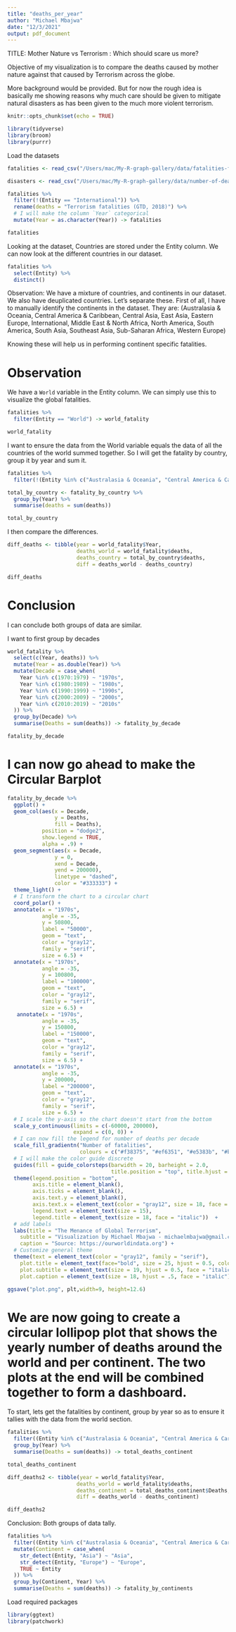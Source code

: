 ```yaml
---
title: "deaths_per_year"
author: "Michael Mbajwa"
date: "12/3/2021"
output: pdf_document
---
```


TITLE: Mother Nature vs Terrorism : Which should scare us more?

Objective of my visualization is to compare the deaths caused by mother nature against that caused by Terrorism across the globe.

More background would be provided. But for now the rough idea is basically me showing reasons why much care should be given to mitigate natural disasters as has been given to the much more violent terrorism.

```r
knitr::opts_chunk$set(echo = TRUE)
```

```r
library(tidyverse)
library(broom)
library(purrr)
```

Load the datasets
```r
fatalities <- read_csv("/Users/mac/My-R-graph-gallery/data/fatalities-from-terrorism.csv")

disasters <- read_csv("/Users/mac/My-R-graph-gallery/data/number-of-deaths-from-natural-disasters.csv")
```

```r
fatalities %>%
  filter(!(Entity == "International")) %>%
  rename(deaths = "Terrorism fatalities (GTD, 2018)") %>%
  # I will make the column `Year` categorical
  mutate(Year = as.character(Year)) -> fatalities

fatalities
```

Looking at the dataset, Countries are stored under the Entity column. 
We can now look at the different countries in our dataset.

```r
fatalities %>%
  select(Entity) %>%
  distinct()
```
Observation: We have a mixture of countries, and continents in our dataset. We also have deuplicated countries. Let's separate these. First of all, I have to manually identify the continents in the dataset. They are:
(Australasia & Oceania, Central America & Caribbean, Central Asia, East Asia, Eastern Europe, International, Middle East & North Africa, North America, South America, South Asia, Southeast Asia, Sub-Saharan Africa, Western Europe)

Knowing these will help us in performing continent specific fatalities.

# Observation
We have a `World` variable in the Entity column. We can simply use this to visualize the global fatalities.
```r
fatalities %>%
  filter(Entity == "World") -> world_fatality

world_fatality
```
I want to ensure the data from the World variable equals the data of all the countries of the world summed together. So I will get the fatality by country, group it by year and sum it.
```r
fatalities %>%
  filter(!(Entity %in% c("Australasia & Oceania", "Central America & Caribbean", "Central Asia", "East Asia", "Eastern Europe", "Middle East & North Africa", "North America", "South America", "South Asia", "Southeast Asia", "Sub-Saharan Africa", "Western Europe", "Western Sahara", "World"))) -> fatality_by_country

total_by_country <- fatality_by_country %>%
  group_by(Year) %>%
  summarise(deaths = sum(deaths))

total_by_country
```
I then compare the differences.
```r
diff_deaths <- tibble(year = world_fatality$Year,
                      deaths_world = world_fatality$deaths,
                      deaths_country = total_by_country$deaths,
                      diff = deaths_world - deaths_country)

diff_deaths
```
# Conclusion
I can conclude both groups of data are similar.


I want to first group by decades
```r
world_fatality %>%
  select(c(Year, deaths)) %>%
  mutate(Year = as.double(Year)) %>%
  mutate(Decade = case_when(
    Year %in% c(1970:1979) ~ "1970s",
    Year %in% c(1980:1989) ~ "1980s",
    Year %in% c(1990:1999) ~ "1990s",
    Year %in% c(2000:2009) ~ "2000s",
    Year %in% c(2010:2019) ~ "2010s"
  )) %>%
  group_by(Decade) %>%
  summarise(Deaths = sum(deaths)) -> fatality_by_decade

fatality_by_decade
```

# I can now go ahead to make the Circular Barplot
```r
fatality_by_decade %>%
  ggplot() +
  geom_col(aes(x = Decade,
               y = Deaths,
               fill = Deaths),
           position = "dodge2",
           show.legend = TRUE,
           alpha = .9) +
  geom_segment(aes(x = Decade,
               y = 0,
               xend = Decade,
               yend = 200000),
               linetype = "dashed",
               color = "#333333") +
  theme_light() +
  # I transform the chart to a circular chart
  coord_polar() +
  annotate(x = "1970s",
           angle = -35,
           y = 50800,
           label = "50000",
           geom = "text",
           color = "gray12",
           family = "serif",
           size = 6.5) +
  annotate(x = "1970s",
           angle = -35,
           y = 100800,
           label = "100000",
           geom = "text",
           color = "gray12",
           family = "serif",
           size = 6.5) +
   annotate(x = "1970s",
           angle = -35,
           y = 150800,
           label = "150000",
           geom = "text",
           color = "gray12",
           family = "serif",
           size = 6.5) +
  annotate(x = "1970s",
           angle = -35,
           y = 200000,
           label = "200000",
           geom = "text",
           color = "gray12",
           family = "serif",
           size = 6.5) +
  # I scale the y-axis so the chart doesn't start from the bottom
  scale_y_continuous(limits = c(-60000, 200000), 
                     expand = c(0, 0)) +
  # I can now fill the legend for number of deaths per decade
  scale_fill_gradientn("Number of fatalities",
                       colours = c("#f38375", "#ef6351", "#e5383b", "#ba0c0c")) +
  # I will make the color guide discrete
  guides(fill = guide_colorsteps(barwidth = 20, barheight = 2.0, 
                                 title.position = "top", title.hjust = .5)) +
  theme(legend.position = "bottom",
        axis.title = element_blank(),
        axis.ticks = element_blank(),
        axis.text.y = element_blank(),
        axis.text.x = element_text(color = "gray12", size = 18, face = "bold"),
        legend.text = element_text(size = 15),
        legend.title = element_text(size = 18, face = "italic"))  +
  # add labels
  labs(title = "The Menance of Global Terrorism",
    subtitle = "Visualization by Michael Mbajwa - michaelmbajwa@gmail.com\n\nThis visualization aims to show the global death toll\nfrom terrorism over the past four decades (1970-2017).\n",
    caption = "Source: https://ourworldindata.org") +
  # Customize general theme
  theme(text = element_text(color = "gray12", family = "serif"),
    plot.title = element_text(face="bold", size = 25, hjust = 0.5, color="#bb0a21"),
    plot.subtitle = element_text(size = 19, hjust = 0.5, face = "italic"),
    plot.caption = element_text(size = 18, hjust = .5, face = "italic")) -> plt
```

```r
ggsave("plot.png", plt,width=9, height=12.6)
```


# We are now going to create a circular lollipop plot that shows the yearly number of deaths around the world and per continent. The two plots at the end will be combined together to form a dashboard.

To start, lets get the fatalities by continent, group by year so as to ensure it tallies with the data from the world section.
```r
fatalities %>%
  filter((Entity %in% c("Australasia & Oceania", "Central America & Caribbean", "Central Asia", "East Asia", "Eastern Europe", "Middle East & North Africa", "North America", "South America", "South Asia", "Southeast Asia", "Sub-Saharan Africa", "Western Europe", "Western Sahara"))) %>%
  group_by(Year) %>%
  summarise(Deaths = sum(deaths)) -> total_deaths_continent

total_deaths_continent
```

```r
diff_deaths2 <- tibble(year = world_fatality$Year,
                      deaths_world = world_fatality$deaths,
                      deaths_continent = total_deaths_continent$Deaths,
                      diff = deaths_world - deaths_continent)

diff_deaths2
```
Conclusion: Both groups of data tally.


```r
fatalities %>%
  filter((Entity %in% c("Australasia & Oceania", "Central America & Caribbean", "Central Asia", "East Asia", "Eastern Europe", "Middle East & North Africa", "North America", "South America", "South Asia", "Southeast Asia", "Sub-Saharan Africa", "Western Europe", "Western Sahara"))) %>%
  mutate(Continent = case_when(
    str_detect(Entity, "Asia") ~ "Asia",
    str_detect(Entity, "Europe") ~ "Europe",
    TRUE ~ Entity
  )) %>%
  group_by(Continent, Year) %>%
  summarise(Deaths = sum(deaths)) -> fatality_by_continents
```

Load required packages
```r
library(ggtext)
library(patchwork)
```


```r

```

```r

```

```r

```

```r

```

```r

```

